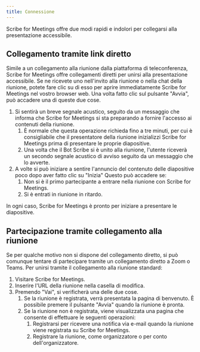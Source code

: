 ```yaml
---
title: Connessione
---
```


Scribe for Meetings offre due modi rapidi e indolori per collegarsi alla presentazione accessibile.

## Collegamento tramite link diretto

Simile a un collegamento alla riunione dalla piattaforma di teleconferenza, Scribe for Meetings offre collegamenti diretti per unirsi alla presentazione accessibile. Se ne ricevete uno nell'invito alla riunione o nella chat della riunione, potete fare clic su di esso per aprire immediatamente Scribe for Meetings nel vostro browser web. Una volta fatto clic sul pulsante "Avvia", può accadere una di queste due cose.
1. Si sentirà un breve segnale acustico, seguito da un messaggio che informa che Scribe for Meetings si sta preparando a fornire l'accesso ai contenuti della riunione.
    1. È normale che questa operazione richieda fino a tre minuti, per cui è consigliabile che il presentatore della riunione inizializzi Scribe for Meetings prima di presentare le proprie diapositive.
    1. Una volta che il Bot Scribe si è unito alla riunione, l'utente riceverà un secondo segnale acustico di avviso seguito da un messaggio che lo avverte.
1. A volte si può iniziare a sentire l'annuncio del contenuto delle diapositive poco dopo aver fatto clic su "Inizia" Questo può accadere se:
    1. Non si è il primo partecipante a entrare nella riunione con Scribe for Meetings.
    1. Si è entrati in riunione in ritardo.

In ogni caso, Scribe for Meetings è pronto per iniziare a presentare le diapositive.

## Partecipazione tramite collegamento alla riunione

Se per qualche motivo non si dispone del collegamento diretto, si può comunque tentare di partecipare tramite un collegamento diretto a Zoom o Teams. Per unirsi tramite il collegamento alla riunione standard:
1. Visitare Scribe for Meetings.
1. Inserire l'URL della riunione nella casella di modifica.
1. Premendo "Vai", si verificherà una delle due cose.
    1. Se la riunione è registrata, verrà presentata la pagina di benvenuto. È possibile premere il pulsante "Avvia" quando la riunione è pronta.
    1. Se la riunione non è registrata, viene visualizzata una pagina che consente di effettuare le seguenti operazioni:
        1. Registrarsi per ricevere una notifica via e-mail quando la riunione viene registrata su Scribe for Meetings.
        1. Registrare la riunione, come organizzatore o per conto dell'organizzatore.
